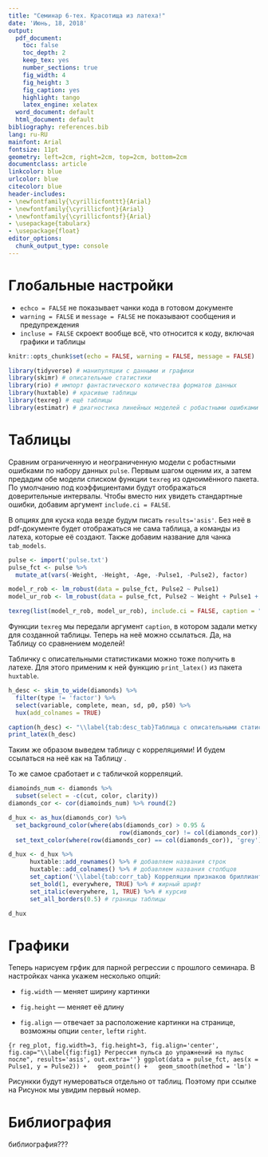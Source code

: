 ```yaml
---
title: "Семинар 6-тех. Красотища из латеха!"
date: 'Июнь, 18, 2018'
output:
  pdf_document:
    toc: false
    toc_depth: 2
    keep_tex: yes
    number_sections: true
    fig_width: 4
    fig_height: 3
    fig_caption: yes
    highlight: tango
    latex_engine: xelatex
  word_document: default
  html_document: default
bibliography: references.bib
lang: ru-RU
mainfont: Arial
fontsize: 11pt
geometry: left=2cm, right=2cm, top=2cm, bottom=2cm
documentclass: article
linkcolor: blue
urlcolor: blue
citecolor: blue
header-includes:
- \newfontfamily{\cyrillicfonttt}{Arial}
- \newfontfamily{\cyrillicfont}{Arial}
- \newfontfamily{\cyrillicfontsf}{Arial}
- \usepackage{tabularx}
- \usepackage{float}
editor_options:
  chunk_output_type: console
---
```


# Глобальные настройки

* `echco = FALSE` не показывает чанки кода в готовом документе
* `warning = FALSE` и `message = FALSE` не показывают сообщения и предупреждения
* `incluse = FALSE` скроект вообще всё, что относится к коду, включая графики и таблицы

```r
knitr::opts_chunk$set(echo = FALSE, warning = FALSE, message = FALSE)
```


```r
library(tidyverse) # манипуляции с данными и графики
library(skimr) # описательные статистики
library(rio) # импорт фантастического количества форматов данных
library(huxtable) # красивые таблицы
library(texreg) # ещё таблицы
library(estimatr) # диагностика линейных моделей с робастными ошибками
```

# Таблицы

Сравним ограниченную и неограниченную модели с робастными ошибками по набору данных `pulse`.
Первым шагом оценим их, а затем предадим обе модели списком функции `texreg` из одноимённого пакета.
По умолчанию под коэффициентами будут отображаться доверительные интервалы.
Чтобы вместо них увидеть стандартные ошибки, добавим аргумент `include.ci = FALSE`.

В опциях для куска кода везде будум писать `results='asis'`.
Без неё в pdf-документе будет отображаться не сама таблица, а команды из латеха, которые её создают.
Также добавим название для чанка `tab_models`.

```r
pulse <- import('pulse.txt')
pulse_fct <- pulse %>%
  mutate_at(vars(-Weight, -Height, -Age, -Pulse1, -Pulse2), factor)

model_r_rob <- lm_robust(data = pulse_fct, Pulse2 ~ Pulse1)
model_ur_rob <- lm_robust(data = pulse_fct, Pulse2 ~ Weight + Pulse1 + Ran + Smokes)

texreg(list(model_r_rob, model_ur_rob), include.ci = FALSE, caption = "\\label{tab:models} Сравнение ограниченной и неограниченной моделей")
```

Функции `texreg` мы передали аргумент `caption`, в котором задали метку для созданной таблицы.
Теперь на неё можно ссылаться.
Да, на Таблицу \ref{tab:models} со сравнением моделей!

Табличку с описательными статистиками можно тоже получить в латехе.
Для этого применим к ней функцию `print_latex()` из пакета `huxtable`.

```r
h_desc <- skim_to_wide(diamonds) %>%
  filter(type != 'factor') %>%
  select(variable, complete, mean, sd, p0, p50) %>%
  hux(add_colnames = TRUE) 

caption(h_desc) <- "\\label{tab:desc_tab}Таблица с описательными статистиками"
print_latex(h_desc)
```

Таким же образом выведем таблицу с корреляциями!
И будем ссылаться на неё как на Таблицу \ref{tab:desc_tab}.

То же самое сработает и с табличкой корреляций.

```r
diamoinds_num <- diamonds %>%
  subset(select = -c(cut, color, clarity))
diamonds_cor <- cor(diamoinds_num) %>% round(2)

d_hux <- as_hux(diamonds_cor) %>%
  set_background_color(where(abs(diamonds_cor) > 0.95 & 
                               row(diamonds_cor) != col(diamonds_cor)), 'red') %>%
  set_text_color(where(row(diamonds_cor) == col(diamonds_cor)), 'grey')

d_hux <- d_hux %>% 
      huxtable::add_rownames() %>% # добавляем названия строк
      huxtable::add_colnames() %>% # добавляем названия столбцов
      set_caption('\\label{tab:corr_tab} Корреляции признаков бриллиантов') %>% # добавляем название таблицы
      set_bold(1, everywhere, TRUE) %>% # жирный шрифт
      set_italic(everywhere, 1, TRUE) %>% # курсив
      set_all_borders(0.5) # границы таблицы

d_hux
```


# Графики

Теперь нарисуем грфик для парной регрессии с прошлого семинара.
В настройках чанка укажем несколько опций:

- `fig.width` — меняет ширину картинки

- `fig.height` — меняет её длину

- `fig.align` — отвечает за расположение картинки на странице, возможны опции
`center`, `left`и `right`.

```{r reg_plot, fig.width=3, fig.height=3, fig.align='center', fig.cap="\\label{fig:fig1} Регрессия пульса до упражнений на пульс после", results='asis', out.extra=''}
ggplot(data = pulse_fct, aes(x = Pulse1, y = Pulse2)) +
  geom_point() +
  geom_smooth(method = 'lm')
```

Рисункки будут нумероваться отдельно от таблиц.
Поэтому при ссылке на Рисунок \ref{fig:reg_plot} мы увидим первый номер.

# Библиография

библиография???
